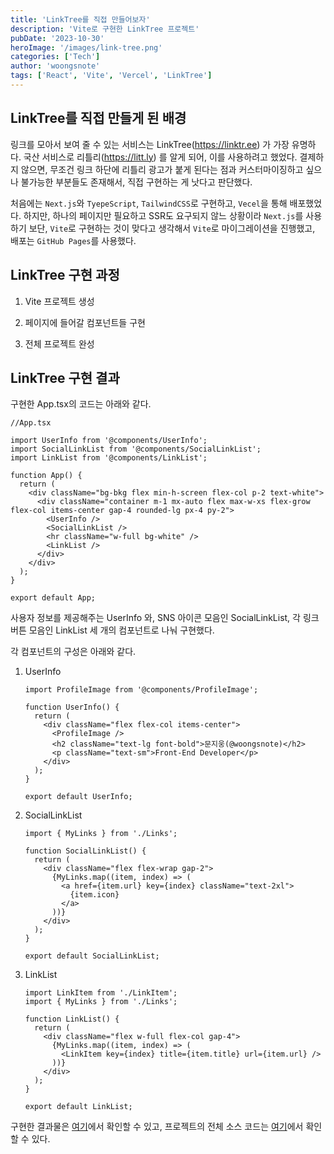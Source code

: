 ```yaml
---
title: 'LinkTree를 직접 만들어보자'
description: 'Vite로 구현한 LinkTree 프로젝트'
pubDate: '2023-10-30'
heroImage: '/images/link-tree.png'
categories: ['Tech']
author: 'woongsnote'
tags: ['React', 'Vite', 'Vercel', 'LinkTree']
---
```


## LinkTree를 직접 만들게 된 배경

링크를 모아서 보여 줄 수 있는 서비스는 LinkTree(https://linktr.ee) 가 가장 유명하다. 국산 서비스로 리틀리(https://litt.ly) 를 알게 되어, 이를 사용하려고 했었다.
결제하지 않으면, 무조건 링크 하단에 리틀리 광고가 붙게 된다는 점과 커스터마이징하고 싶으나 불가능한 부분들도 존재해서, 직접 구현하는 게 낫다고 판단했다.

처음에는 `Next.js`와 `TyepeScript`, `TailwindCSS`로 구현하고, `Vecel`을 통해 배포했었다.
하지만, 하나의 페이지만 필요하고 SSR도 요구되지 않느 상황이라 `Next.js`를 사용하기 보단, `Vite`로 구현하는 것이 맞다고 생각해서 `Vite`로 마이그레이션을 진행했고, 배포는 `GitHub Pages`를 사용했다.

## LinkTree 구현 과정

1. Vite 프로젝트 생성

2. 페이지에 들어갈 컴포넌트들 구현

3. 전체 프로젝트 완성

## LinkTree 구현 결과

구현한 App.tsx의 코드는 아래와 같다.

```tsx
//App.tsx

import UserInfo from '@components/UserInfo';
import SocialLinkList from '@components/SocialLinkList';
import LinkList from '@components/LinkList';

function App() {
  return (
    <div className="bg-bkg flex min-h-screen flex-col p-2 text-white">
      <div className="container m-1 mx-auto flex max-w-xs flex-grow flex-col items-center gap-4 rounded-lg px-4 py-2">
        <UserInfo />
        <SocialLinkList />
        <hr className="w-full bg-white" />
        <LinkList />
      </div>
    </div>
  );
}

export default App;
```

사용자 정보를 제공해주는 UserInfo 와, SNS 아이콘 모음인 SocialLinkList, 각 링크 버튼 모음인 LinkList 세 개의 컴포넌트로 나눠 구현했다.

각 컴포넌트의 구성은 아래와 같다.

1. UserInfo

   ```tsx
   import ProfileImage from '@components/ProfileImage';

   function UserInfo() {
     return (
       <div className="flex flex-col items-center">
         <ProfileImage />
         <h2 className="text-lg font-bold">문지웅(@woongsnote)</h2>
         <p className="text-sm">Front-End Developer</p>
       </div>
     );
   }

   export default UserInfo;
   ```

2. SocialLinkList

   ```tsx
   import { MyLinks } from './Links';

   function SocialLinkList() {
     return (
       <div className="flex flex-wrap gap-2">
         {MyLinks.map((item, index) => (
           <a href={item.url} key={index} className="text-2xl">
             {item.icon}
           </a>
         ))}
       </div>
     );
   }

   export default SocialLinkList;
   ```

3. LinkList

   ```tsx
   import LinkItem from './LinkItem';
   import { MyLinks } from './Links';

   function LinkList() {
     return (
       <div className="flex w-full flex-col gap-4">
         {MyLinks.map((item, index) => (
           <LinkItem key={index} title={item.title} url={item.url} />
         ))}
       </div>
     );
   }

   export default LinkList;
   ```

구현한 결과물은 <a href="https://woongsnote.github.io" target="_blank">여기</a>에서 확인할 수 있고, 프로젝트의 전체 소스 코드는 <a href="https://github.com/woongsnote/woongsnote.github.io" target="_blank">여기</a>에서 확인할 수 있다.
